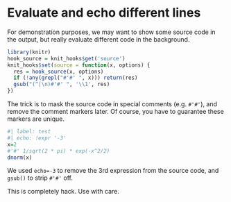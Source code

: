 # Evaluate and echo different lines

For demonstration purposes, we may want to show some source code in the output, but really evaluate different code in the background.

```r
library(knitr)
hook_source = knit_hooks$get('source')
knit_hooks$set(source = function(x, options) {
  res = hook_source(x, options)
  if (!any(grepl("#'#' ", x))) return(res)
  gsub("(^|\n)#'#' ", '\\1', res)
})
```

The trick is to mask the source code in special comments (e.g. `#'#'`), and remove the comment markers later. Of course, you have to guarantee these markers are unique.

```r
#| label: test
#| echo: !expr '-3'
x=2
#'#' 1/sqrt(2 * pi) * exp(-x^2/2)
dnorm(x)
```

We used `echo=-3` to remove the 3rd expression from the source code, and `gsub()` to strip `#'#'` off.

This is completely hack. Use with care.
